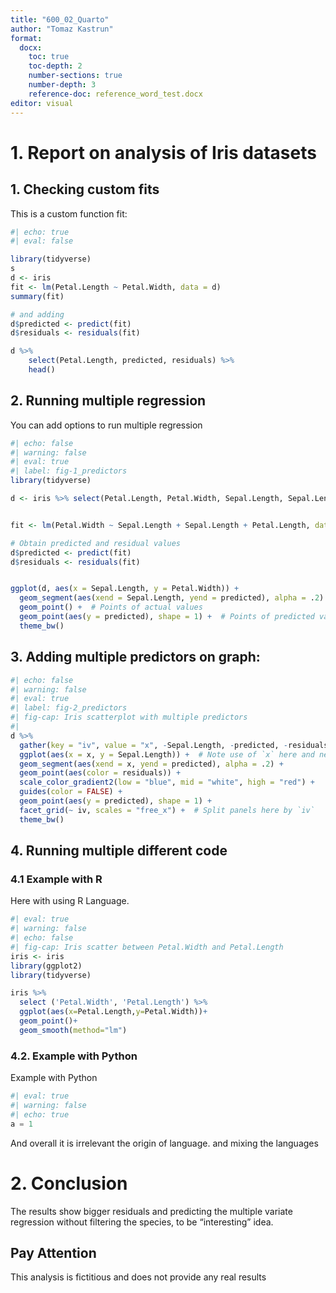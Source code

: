 ```yaml
---
title: "600_02_Quarto"
author: "Tomaz Kastrun"
format:
  docx:
    toc: true
    toc-depth: 2
    number-sections: true
    number-depth: 3
    reference-doc: reference_word_test.docx
editor: visual
---
```


# 1. Report on analysis of Iris datasets

## 1. Checking custom fits

This is a custom function fit:

```r
#| echo: true
#| eval: false

library(tidyverse)
s
d <- iris
fit <- lm(Petal.Length ~ Petal.Width, data = d)   
summary(fit) 

# and adding
d$predicted <- predict(fit)   
d$residuals <- residuals(fit) 

d %>% 
    select(Petal.Length, predicted, residuals) %>% 
    head()

```

## 2. Running multiple regression

You can add options to run multiple regression

```r
#| echo: false
#| warning: false
#| eval: true
#| label: fig-1_predictors
library(tidyverse)

d <- iris %>% select(Petal.Length, Petal.Width, Sepal.Length, Sepal.Length)


fit <- lm(Petal.Width ~ Sepal.Length + Sepal.Length + Petal.Length, data = d)

# Obtain predicted and residual values
d$predicted <- predict(fit)
d$residuals <- residuals(fit)


ggplot(d, aes(x = Sepal.Length, y = Petal.Width)) +
  geom_segment(aes(xend = Sepal.Length, yend = predicted), alpha = .2) +  # Lines to connect points
  geom_point() +  # Points of actual values
  geom_point(aes(y = predicted), shape = 1) +  # Points of predicted values
  theme_bw()
```

## 3. Adding multiple predictors on graph:

```r
#| echo: false
#| warning: false
#| eval: true
#| label: fig-2_predictors
#| fig-cap: Iris scatterplot with multiple predictors
#| 
d %>% 
  gather(key = "iv", value = "x", -Sepal.Length, -predicted, -residuals) %>%  # Get data into shape
  ggplot(aes(x = x, y = Sepal.Length)) +  # Note use of `x` here and next line
  geom_segment(aes(xend = x, yend = predicted), alpha = .2) +
  geom_point(aes(color = residuals)) +
  scale_color_gradient2(low = "blue", mid = "white", high = "red") +
  guides(color = FALSE) +
  geom_point(aes(y = predicted), shape = 1) +
  facet_grid(~ iv, scales = "free_x") +  # Split panels here by `iv`
  theme_bw()
```

## 4. Running multiple different code

### 4.1 Example with R

Here with using R Language.

```r
#| eval: true
#| warning: false
#| echo: false
#| fig-cap: Iris scatter between Petal.Width and Petal.Length
iris <- iris
library(ggplot2)
library(tidyverse)

iris %>%
  select ('Petal.Width', 'Petal.Length') %>%
  ggplot(aes(x=Petal.Length,y=Petal.Width))+
  geom_point()+
  geom_smooth(method="lm")

```

### 4.2. Example with Python

Example with Python

```python
#| eval: true
#| warning: false
#| echo: true
a = 1
```

And overall it is irrelevant the origin of language. and mixing the languages

# 2. Conclusion

The results show bigger residuals and predicting the multiple variate regression without filtering the species, to be "interesting" idea.

::: {.callout-note appearance="simple"}
## Pay Attention

This analysis is fictitious and does not provide any real results
:::
